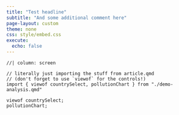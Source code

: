 ```yaml
---
title: "Test headline"
subtitle: "And some additional comment here"
page-layout: custom
theme: none
css: style/embed.css
execute:
  echo: false
---
```


```ojs
//| column: screen

// literally just importing the stuff from article.qmd
// (don't forget to use `viewof` for the controls!)
import { viewof countrySelect, pollutionChart } from "./demo-analysis.qmd"

viewof countrySelect;
pollutionChart;
```